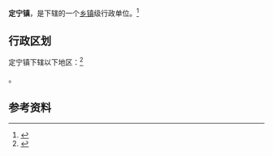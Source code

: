 {{中国乡级行政区|62/06/22/106/000}}

'''定宁镇'''，是{{PRC admin/fullname|62/06/22/106/000|3}}下辖的一个[[乡镇|乡镇]]级行政单位。<ref>{{PRC admin/ref sgc|{{PRC admin/parent|62/06/22/106/000}}}}</ref>

== 行政区划 ==

定宁镇下辖以下地区：<ref>{{PRC admin/ref sgc|62/06/22/106/000}}</ref>

{{PRC admin/children|62/06/22/106/000}}。

== 参考资料 ==

{{reflist}}

{{行政区划小作品}}
{{PRC admin/navcat|62/06/22/106/000}}
